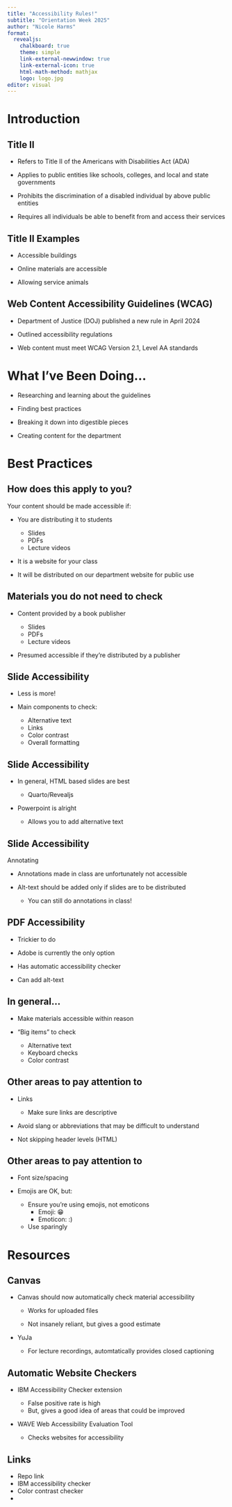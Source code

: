```yaml
---
title: "Accessibility Rules!"
subtitle: "Orientation Week 2025"
author: "Nicole Harms"
format: 
  revealjs: 
    chalkboard: true
    theme: simple
    link-external-newwindow: true
    link-external-icon: true
    html-math-method: mathjax
    logo: logo.jpg
editor: visual
---
```


# Introduction

## Title II {.center}

-   Refers to Title II of the Americans with Disabilities Act (ADA)

-   Applies to public entities like schools, colleges, and local and state governments

-   Prohibits the discrimination of a disabled individual by above public entities

-   Requires all individuals be able to benefit from and access their services

## Title II Examples {.center}

-   Accessible buildings

-   Online materials are accessible

-   Allowing service animals

## Web Content Accessibility Guidelines (WCAG) {.center}

-   Department of Justice (DOJ) published a new rule in April 2024

-   Outlined accessibility regulations

-   Web content must meet WCAG Version 2.1, Level AA standards

# What I've Been Doing...

-   Researching and learning about the guidelines

-   Finding best practices

-   Breaking it down into digestible pieces

-   Creating content for the department

# Best Practices

## How does this apply to you? {.center}

Your content should be made accessible if:

::: incremental
-   You are distributing it to students

    -   Slides
    -   PDFs
    -   Lecture videos

-   It is a website for your class

-   It will be distributed on our department website for public use
:::

## Materials you do not need to check {.center}

-   Content provided by a book publisher

    -   Slides
    -   PDFs
    -   Lecture videos
    
-   Presumed accessible if they're distributed by a publisher

## Slide Accessibility {.center}

-   Less is more!

-   Main components to check:

    -   Alternative text
    -   Links
    -   Color contrast
    -   Overall formatting

## Slide Accessibility {.center}

-   In general, HTML based slides are best

    -   Quarto/Revealjs
    
-   Powerpoint is alright

    -   Allows you to add alternative text 

## Slide Accessibility {.center}

Annotating

-   Annotations made in class are unfortunately not accessible

-   Alt-text should be added only if slides are to be distributed

    -   You can still do annotations in class!
    
## PDF Accessibility {.center}

-   Trickier to do

-   Adobe is currently the only option

-   Has automatic accessibility checker

-   Can add alt-text

## In general... {.center}

-   Make materials accessible within reason

-   "Big items" to check

    ::: incremental
    -   Alternative text
    -   Keyboard checks
    -   Color contrast
    :::

## Other areas to pay attention to {.center}

-   Links

    -   Make sure links are descriptive

-   Avoid slang or abbreviations that may be difficult to understand

-   Not skipping header levels (HTML)

## Other areas to pay attention to {.center}

-   Font size/spacing

-   Emojis are OK, but:

    -   Ensure you're using emojis, not emoticons
        -   Emoji: 😁
        -   Emoticon: :)
    -   Use sparingly

# Resources

## Canvas

-   Canvas should now automatically check material accessibility

    -   Works for uploaded files

    -   Not insanely reliant, but gives a good estimate

-   YuJa 

    -   For lecture recordings, automtatically provides closed captioning

## Automatic Website Checkers {.center}

-   IBM Accessibility Checker extension

    -   False positive rate is high
    -   But, gives a good idea of areas that could be improved
    
-   WAVE Web Accessibility Evaluation Tool

    -   Checks websites for accessibility
    
## Links

-   Repo link
-   IBM accessibility checker
-   Color contrast checker
-   
